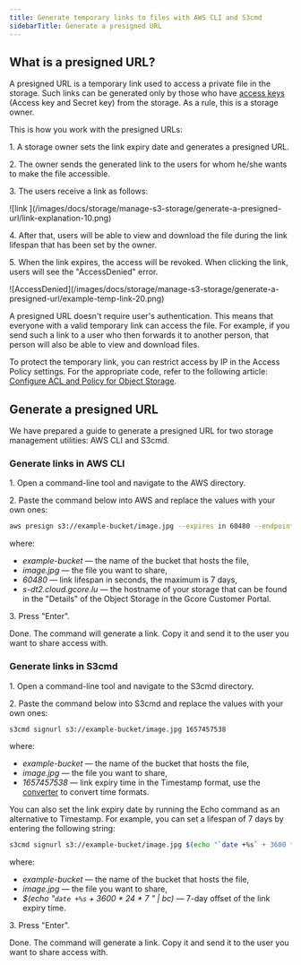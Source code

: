 ---
title: Generate temporary links to files with AWS CLI and S3cmd
sidebarTitle: Generate a presigned URL
---

## What is a presigned URL?

A presigned URL is a temporary link used to access a private file in the storage. Such links can be generated only by those who have [access keys](/storage/create-an-s3-or-sftp-storage#s3) (Access key and Secret key) from the storage. As a rule, this is a storage owner.

This is how you work with the presigned URLs:

1\. A storage owner sets the link expiry date and generates a presigned URL.

2\. The owner sends the generated link to the users for whom he/she wants to make the file accessible.

3\. The users receive a link as follows:


<Frame>![link ](/images/docs/storage/manage-s3-storage/generate-a-presigned-url/link-explanation-10.png)</Frame>



4\. After that, users will be able to view and download the file during the link lifespan that has been set by the owner. 

5\. When the link expires, the access will be revoked. When clicking the link, users will see the "AccessDenied" error.


<Frame>![AccessDenied](/images/docs/storage/manage-s3-storage/generate-a-presigned-url/example-temp-link-20.png)</Frame>



A presigned URL doesn't require user's authentication. This means that everyone with a valid temporary link can access the file. For example, if you send such a link to a user who then forwards it to another person, that person will also be able to view and download files.

To protect the temporary link, you can restrict access by IP in the Access Policy settings. For the appropriate code, refer to the following article: [Configure ACL and Policy for Object Storage](/storage/manage-object-storage/configure-aws-sli-s3cmd-and-aws-javascript-sdk/configure-access-control-on-s3-storage-with-aws-cli-and-s3cmd).

## Generate a presigned URL

We have prepared a guide to generate a presigned URL for two storage management utilities: AWS CLI and S3cmd.

### Generate links in AWS CLI

1\. Open a command-line tool and navigate to the AWS directory.

2\. Paste the command below into AWS and replace the values with your own ones:

```sh
aws presign s3://example-bucket/image.jpg --expires in 60480 --endpoint-url s-dt2.cloud.gcore.lu
 ```

where:

  * _example-bucket_ — the name of the bucket that hosts the file,
  * _image.jpg_ — the file you want to share,
  * _60480_ — link lifespan in seconds, the maximum is 7 days,
  * _s-dt2.cloud.gcore.lu_ — the hostname of your storage that can be found in the "Details" of the Object Storage in the Gcore Customer Portal.



3\. Press "Enter". 

Done. The command will generate a link. Copy it and send it to the user you want to share access with.

### Generate links in S3cmd

1\. Open a command-line tool and navigate to the S3cmd directory.

2\. Paste the command below into S3cmd and replace the values with your own ones: 

```sh
s3cmd signurl s3://example-bucket/image.jpg 1657457538
 ```

where:

  * _example-bucket_ — the name of the bucket that hosts the file,
  * _image.jpg_ — the file you want to share,
  * _1657457538_ — link expiry time in the Timestamp format, use the [converter](https://epochconverter.com) to convert time formats.



You can also set the link expiry date by running the Echo command as an alternative to Timestamp. For example, you can set a lifespan of 7 days by entering the following string:

```sh
s3cmd signurl s3://example-bucket/image.jpg $(echo "`date +%s` + 3600 * 24 * 7" | bc)
 ```

where:

  * _example-bucket_ — the name of the bucket that hosts the file,
  * _image.jpg_ — the file you want to share,
  * _$(echo "`date +%s` \+ 3600 * 24 * 7 " | bc)_ — 7-day offset of the link expiry time.



3\. Press "Enter".

Done. The command will generate a link. Copy it and send it to the user you want to share access with.